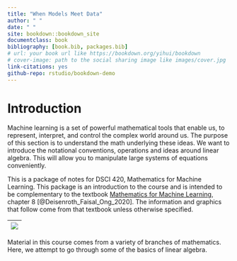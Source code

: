 --- 
title: "When Models Meet Data"
author: " "
date: " "
site: bookdown::bookdown_site
documentclass: book
bibliography: [book.bib, packages.bib]
# url: your book url like https://bookdown.org/yihui/bookdown
# cover-image: path to the social sharing image like images/cover.jpg
link-citations: yes
github-repo: rstudio/bookdown-demo
---

# Introduction {-}

Machine learning is a set of powerful mathematical tools that enable us, to represent, interpret, and control the complex world around us. The purpose of this section is to understand the math underlying these ideas.  We want to introduce the notational conventions, operations and ideas around linear algebra.  This will allow you to manipulate large systems of equations conveniently.

This is a package of notes for DSCI 420, Mathematics for Machine Learning.  This package is an introduction to the course and is intended to be complementary to the textbook [Mathematics for Machine Learning](https://mml-book.github.io/book/mml-book.pdf), chapter 8 [@Deisenroth_Faisal_Ong_2020].  The information and graphics that follow come from that textbook unless otherwise specified.

|![](MML1.png)|
|:--:|

Material in this course comes from a variety of branches of mathematics.  Here, we attempt to go through some of the basics of linear algebra.
